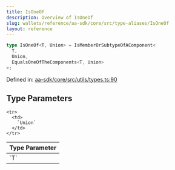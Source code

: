 ```yaml
---
title: IsOneOf
description: Overview of IsOneOf
slug: wallets/reference/aa-sdk/core/src/type-aliases/IsOneOf
layout: reference
---
```


```ts
type IsOneOf<T, Union> = IsMemberOrSubtypeOfAComponent<
  T,
  Union,
  EqualsOneOfTheComponents<T, Union>
>;
```

Defined in: [aa-sdk/core/src/utils/types.ts:90](https://github.com/alchemyplatform/aa-sdk/blob/4987bdd63823427c48ec21401b71fa3cfc2d0675/aa-sdk/core/src/utils/types.ts#L90)

## Type Parameters

<table>
  <thead>
    <tr>
      <th align="left">Type Parameter</th>
    </tr>
  </thead>

  <tbody>
    <tr>
      <td>
        `T`
      </td>
    </tr>

    <tr>
      <td>
        `Union`
      </td>
    </tr>

  </tbody>
</table>
